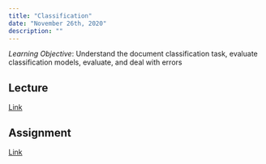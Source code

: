 ```yaml
---
title: "Classification"
date: "November 26th, 2020"
description: ""
---
```


*Learning Objective*: Understand the document classification task, evaluate classification models, evaluate, and deal with errors


## Lecture

[Link](https://moodle.hertie-school.org/course/index.php?categoryid=266)

## Assignment

[Link](https://rstudio.cloud/)
